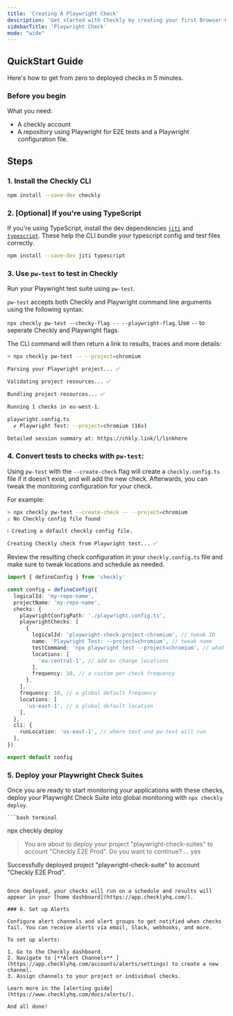 ```yaml
---
title: 'Creating A Playwright Check'
description: 'Get started with Checkly by creating your first Browser Check'
sidebarTitle: 'Playwright Check'
mode: "wide"
---
```


## QuickStart Guide

Here's how to get from zero to deployed checks in 5 minutes.

### Before you begin

What you need:

* A checkly account
* A repository using Playwright for E2E tests and a Playwright configuration file.

## Steps

### 1. Install the Checkly CLI


  ```bash terminal
  npm install --save-dev checkly
  ```

### 2. [Optional] If you're using TypeScript

  If you're using TypeScript, install the dev dependencies [`jiti`](https://www.npmjs.com/package/jiti) and [`typescript`](https://www.npmjs.com/package/typescript). These help the CLI bundle your typescript config and test files correctly.

  ```bash terminal
  npm install --save-dev jiti typescript
  ```



### 3. Use `pw-test` to test in Checkly

Run your Playwright test suite using `pw-test`.

`pw-test` accepts both Checkly and Playwright command line arguments using the following syntax:

`npx checkly pw-test --checky-flag -- --playwright-flag`. Use `--` to seperate Checkly and Playwright flags.

The CLI command will then return a link to results, traces and more details:

```bash
> npx checkly pw-test -- --project=chromium

Parsing your Playwright project... ✅

Validating project resources... ✅

Bundling project resources... ✅

Running 1 checks in eu-west-1.

playwright.config.ts
  ✔ Playwright Test: --project=chromium (16s)

Detailed session summary at: https://chkly.link/l/linkhere
```


### 4. Convert tests to checks with `pw-test`:

Using `pw-test` with the `--create-check` flag will create a `checkly.config.ts` file if it doesn't exist, and will add the new check. Afterwards, you can tweak the monitoring configuration for your check.

For example:

```bash
> npx checkly pw-test --create-check -- --project=chromium
⚠ No Checkly config file found

ℹ Creating a default checkly config file.

Creating Checkly check from Playwright test... ✅
```

Review the resulting check configuration in your `checkly.config.ts` file and make sure to tweak locations and schedule as needed.

```typescript {title="checkly.config.ts"}
import { defineConfig } from 'checkly'

const config = defineConfig({
  logicalId: 'my-repo-name',
  projectName: 'my-repo-name',
  checks: {
    playwrightConfigPath: './playwright.config.ts',
    playwrightChecks: [
      {
        logicalId: 'playwright-check-project-chromium', // tweak ID
        name: 'Playwright Test: --project=chromium', // tweak name
        testCommand: 'npx playwright test --project=chromium', // what we'll run as part of your check suite
        locations: [
          'eu-central-1', // add or change locations
        ],
        frequency: 10, // a custom per-check frequency
      },
    ],
    frequency: 10, // a global default frequency
    locations: [
      'us-east-1', // a global default location
    ],
  },
  cli: {
    runLocation: 'us-east-1', // where test and pw-test will run
  },
})

export default config

```

### 5. Deploy your Playwright Check Suites

Once you are ready to start monitoring your applications with these checks, deploy your Playwright Check Suite into global monitoring with `npx checkly deploy`.

    ```bash terminal
npx checkly deploy

> You are about to deploy your project "playwright-check-suites" to account "Checkly E2E Prod". Do you want to continue? … yes

Successfully deployed project "playwright-check-suite" to account "Checkly E2E Prod".
```

Once deployed, your checks will run on a schedule and results will appear in your [home dashboard](https://app.checklyhq.com/).

### 6. Set up Alerts

Configure alert channels and alert groups to get notified when checks fail. You can receive alerts via email, Slack, webhooks, and more.

To set up alerts:

1. Go to the Checkly dashboard.
2. Navigate to [**Alert Channels** ](https://app.checklyhq.com/accounts/alerts/settings) to create a new channel.
3. Assign channels to your project or individual checks.

Learn more in the [alerting guide](https://www.checklyhq.com/docs/alerts/).

And all done!

